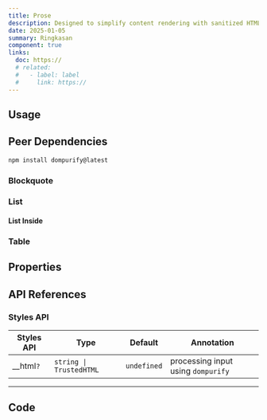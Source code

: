 ```yaml
---
title: Prose
description: Designed to simplify content rendering with sanitized HTML support for custom elements and additional styles.
date: 2025-01-05
summary: Ringkasan
component: true
links:
  doc: https://
  # related:
  #   - label: label
  #     link: https://
---
```


## Usage

<ProseDemosUsage />

## Peer Dependencies

```bash
npm install dompurify@latest
```

### Blockquote

<ProseDemosBlockquoteUsage />

### List

<ProseDemosListUsage />

#### List Inside

<ProseDemosListInsideUsage />

### Table

<ProseDemosTableUsage />

## Properties

<ProseDemosConfigurator />

## API References

### Styles API

| Styles API  | Type                    | Default     | Annotation                         |
| ----------- | ----------------------- | ----------- | ---------------------------------- |
| \_\_html`?` | `string \| TrustedHTML` | `undefined` | processing input using `dompurify` |

---

## Code

<LoadCodes />
